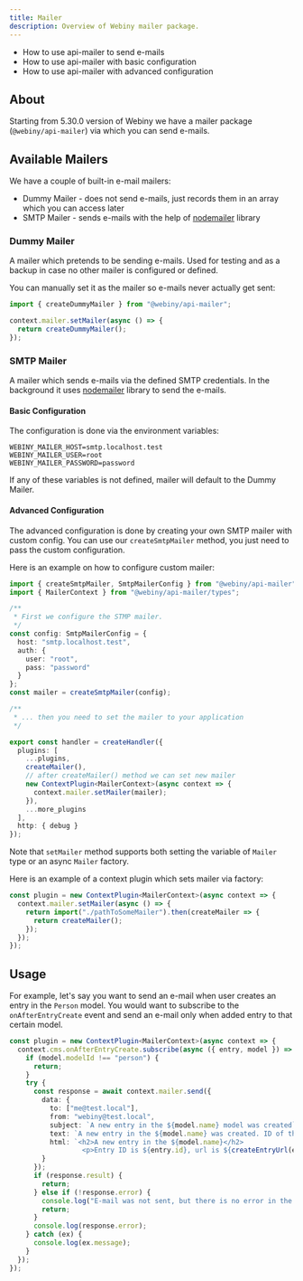 ```yaml
---
title: Mailer
description: Overview of Webiny mailer package.
---
```



<Alert type="success" title="What You’ll Learn">

- How to use api-mailer to send e-mails
- How to use api-mailer with basic configuration
- How to use api-mailer with advanced configuration

</Alert>

## About

Starting from 5.30.0 version of Webiny we have a mailer package (`@webiny/api-mailer`) via which you can send e-mails.

## Available Mailers

We have a couple of built-in e-mail mailers:

- Dummy Mailer - does not send e-mails, just records them in an array which you can access later
- SMTP Mailer - sends e-mails with the help of [nodemailer](https://github.com/nodemailer/nodemailer) library

### Dummy Mailer

A mailer which pretends to be sending e-mails. Used for testing and as a backup in case no other mailer is configured or defined.

You can manually set it as the mailer so e-mails never actually get sent:

```typescript
import { createDummyMailer } from "@webiny/api-mailer";

context.mailer.setMailer(async () => {
  return createDummyMailer();
});
```

### SMTP Mailer

A mailer which sends e-mails via the defined SMTP credentials. In the background it uses [nodemailer](https://github.com/nodemailer/nodemailer) library to send the e-mails.

#### Basic Configuration

The configuration is done via the environment variables:

```dotenv
WEBINY_MAILER_HOST=smtp.localhost.test
WEBINY_MAILER_USER=root
WEBINY_MAILER_PASSWORD=password
```

If any of these variables is not defined, mailer will default to the Dummy Mailer.

#### Advanced Configuration

The advanced configuration is done by creating your own SMTP mailer with custom config. You can use our `createSmtpMailer` method, you just need to pass the custom configuration.

Here is an example on how to configure custom mailer:

```typescript
import { createSmtpMailer, SmtpMailerConfig } from "@webiny/api-mailer";
import { MailerContext } from "@webiny/api-mailer/types";

/**
 * First we configure the STMP mailer.
 */
const config: SmtpMailerConfig = {
  host: "smtp.localhost.test",
  auth: {
    user: "root",
    pass: "password"
  }
};
const mailer = createSmtpMailer(config);

/**
 * ... then you need to set the mailer to your application
 */

export const handler = createHandler({
  plugins: [
    ...plugins,
    createMailer(),
    // after createMailer() method we can set new mailer
    new ContextPlugin<MailerContext>(async context => {
      context.mailer.setMailer(mailer);
    }),
    ...more_plugins
  ],
  http: { debug }
});
```

Note that `setMailer` method supports both setting the variable of `Mailer` type or an async `Mailer` factory.

Here is an example of a context plugin which sets mailer via factory:

```typescript
const plugin = new ContextPlugin<MailerContext>(async context => {
  context.mailer.setMailer(async () => {
    return import("./pathToSomeMailer").then(createMailer => {
      return createMailer();
    });
  });
});
```

## Usage

For example, let's say you want to send an e-mail when user creates an entry in the `Person` model.
You would want to subscribe to the `onAfterEntryCreate` event and send an e-mail only when added entry to that certain model.

```typescript
const plugin = new ContextPlugin<MailerContext>(async context => {
  context.cms.onAfterEntryCreate.subscribe(async ({ entry, model }) => {
    if (model.modelId !== "person") {
      return;
    }
    try {
      const response = await context.mailer.send({
        data: {
          to: ["me@test.local"],
          from: "webiny@test.local",
          subject: `A new entry in the ${model.name} model was created`,
          text: `A new entry in the ${model.name} was created. ID of the entry is ${entry.id}`,
          html: `<h2>A new entry in the ${model.name}</h2>
                  <p>Entry ID is ${entry.id}, url is ${createEntryUrl(entry)}</p>`
        }
      });
      if (response.result) {
        return;
      } else if (!response.error) {
        console.log("E-mail was not sent, but there is no error in the response.");
        return;
      }
      console.log(response.error);
    } catch (ex) {
      console.log(ex.message);
    }
  });
});
```
